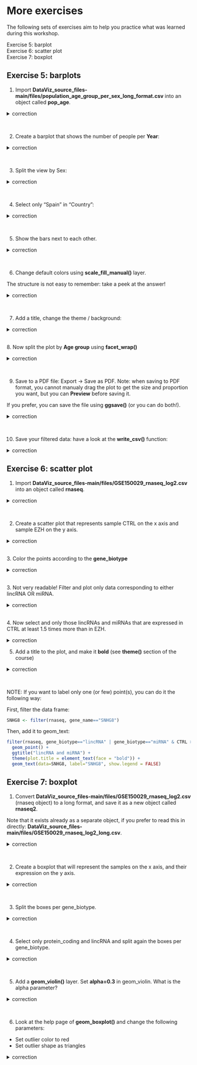 # More exercises

The following sets of exercises aim to help you practice what was learned during this workshop.
<br>

Exercise 5: barplot
<br>
Exercise 6: scatter plot
<br>
Exercise 7: boxplot
<br>

## Exercise 5: barplots

1. Import **DataViz_source_files-main/files/population_age_group_per_sex_long_format.csv** into an object called **pop_age**.

<details>
<summary>
correction
</summary>

```r
pop_age <- read_csv("DataViz_source_files-main/files/population_age_group_per_sex_long_format.csv")
```

</details>

<br>

2. Create a barplot that shows the number of people per **Year**:

<details>
<summary>
correction
</summary>

```r
ggplot(data=pop_age, mapping=aes(x=Year, y=Population)) + 
  geom_bar(stat="identity")
```

</details>

<br>

3. Split the view by Sex:


<details>
<summary>
correction
</summary>

```r
ggplot(data=pop_age, mapping=aes(x=Year, y=Population, fill=Sex)) + 
  geom_bar(stat="identity")
```

</details>

<br>

4. Select only "Spain" in "Country":

  
<details>
<summary>
correction
</summary>

```r
ggplot(data=filter(pop_age, Country=="Spain"), mapping=aes(x=Year, y=Population, fill=Sex)) + 
  geom_bar(stat="identity")
```

or:

```r
filter(pop_age, Country=="Spain") %>% ggplot(mapping=aes(x=Year, y=Population, fill=Sex)) + 
  geom_bar(stat="identity")
```

</details>

<br>

5. Show the bars next to each other.

<details>
<summary>
correction
</summary>

```r
ggplot(data=filter(pop_age, Country=="Spain"), mapping=aes(x=Year, y=Population, fill=Sex)) + 
  geom_bar(stat="identity", position="dodge")
```

</details>

<br>


6. Change default colors using **scale_fill_manual()** layer.

The structure is not easy to remember: take a peek at the answer!

  
<details>
<summary>
correction
</summary>

```r
ggplot(data=filter(pop_age, Country=="Spain"), mapping=aes(x=Year, y=Population, fill=Sex)) + 
  geom_bar(stat="identity", position="dodge") + 
  scale_fill_manual(values=c(Female="darkgreen", Male="red"))
```

</details>

<br>

7. Add a title, change the theme / background:

<details>
<summary>
correction
</summary>

```r
ggplot(data=filter(pop_age, Country=="Spain"), mapping=aes(x=Year, y=Population, fill=Sex)) +
  geom_bar(stat="identity", position="dodge") + 
  scale_fill_manual(values=c("darkgreen", "red")) + 
  ggtitle("Spanish population from 1950 to 2021 per sex") + 
  theme_minimal()
```

</details>

<br>
8. Now split the plot by **Age group** using **facet_wrap()**

<details>
<summary>
correction
</summary>

```r
ggplot(data=filter(pop_age, Country=="Spain"), mapping=aes(x=Year, y=Population, fill=Sex)) +
  geom_bar(stat="identity", position="dodge") + 
  scale_fill_manual(values=c("darkgreen", "red")) + 
  ggtitle("Spanish population from 1950 to 2021 per sex") + 
  theme_minimal() +
  facet_wrap(~Age_group)
```

</details>
<br>

9. Save to a PDF file: Export -> Save as PDF. Note: when saving to PDF format, you cannot manualy drag the plot to get the size and proportion you want, but you can **Preview** before saving it.

If you prefer, you can save the file using **ggsave()** (or you can do both!).

<details>
<summary>
correction
</summary>

```r
# first, save to an object
plot_age <- ggplot(data=filter(pop_age, Country=="Spain"), mapping=aes(x=Year, y=Population, fill=Sex)) +
  geom_bar(stat="identity", position="dodge") + 
  scale_fill_manual(values=c("darkgreen", "red")) + 
  ggtitle("Spanish population from 1950 to 2021 per sex") + 
  theme_minimal() +
  facet_wrap(~Age_group)

# save file
ggsave(filename="population_age_sex.pdf", plot=plot_age, device = "pdf", units = "in", width = 10, height = 8)
```

</details>

<br>

10. Save your filtered data: have a look at the **write_csv()** function:

<details>
<summary>
correction
</summary>

```r
# first, save to an object
mysubset <- filter(pop_age, Country=="Spain")
write_csv(mysubset, "subset_spain.csv")
```

</details>

## Exercise 6: scatter plot

1. Import **DataViz_source_files-main/files/GSE150029_rnaseq_log2.csv** into an object called **rnaseq**.

<details>
<summary>
correction
</summary>

```r
rnaseq <- read_csv("DataViz_source_files-main/files/GSE150029_rnaseq_log2.csv")
```

</details>
<br>

2. Create a scatter plot that represents sample CTRL on the x axis and sample EZH on the y axis.

<details>
<summary>
correction
</summary>

```r
ggplot(data=rnaseq, mapping=aes(x=CTRL, y=EZH)) +
  geom_point()
```

</details>

<br>
3. Color the points according to the **gene_biotype**

<details>
<summary>
correction
</summary>

```r
ggplot(data=rnaseq, mapping=aes(x=CTRL, y=EZH, color=gene_biotype)) +
  geom_point()
```

</details>

<br>
3. Not very readable! Filter and plot only data corresponding to either lincRNA OR miRNA.

<details>
<summary>
correction
</summary>

```r
ggplot(data=filter(rnaseq, gene_biotype=="lincRNA" | gene_biotype=="miRNA"), mapping=aes(x=CTRL, y=EZH, color=gene_biotype)) +
  geom_point()

# using the pipe:
filter(rnaseq, gene_biotype=="lincRNA" | gene_biotype=="miRNA") %>% ggplot(mapping=aes(x=CTRL, y=EZH, color=gene_biotype)) +
  geom_point()
```

</details>

<br>
4. Now select and only those lincRNAs and miRNAs that are expressed in CTRL at least 1.5 times more than in EZH.

<details>
<summary>
correction
</summary>

```r
filter(rnaseq, gene_biotype=="lincRNA" | gene_biotype=="miRNA" & CTRL > 1.5*EZH) %>% ggplot(mapping=aes(x=CTRL, y=EZH, color=gene_biotype)) +
  geom_point()
```

</details>

5. Add a title to the plot, and make it **bold** (see **theme()** section of the course)

<details>
<summary>
correction
</summary>

```r
filter(rnaseq, gene_biotype=="lincRNA" | gene_biotype=="miRNA" & CTRL > 1.5*EZH) %>% ggplot(mapping=aes(x=CTRL, y=EZH, color=gene_biotype)) +
  geom_point() +
  ggtitle("lincRNA and miRNA") +
  theme(plot.title = element_text(face = "bold"))
```

</details>
<br>

NOTE: If you want to label only one (or few) point(s), you can do it the following way:

First, filter the data frame:
```r
SNHG8 <- filter(rnaseq, gene_name=="SNHG8")
```

Then, add it to geom_text:

```r
filter(rnaseq, gene_biotype=="lincRNA" | gene_biotype=="miRNA" & CTRL > 1.5*EZH) %>% ggplot(mapping=aes(x=CTRL, y=EZH, color=gene_biotype)) +
  geom_point() +
  ggtitle("lincRNA and miRNA") +
  theme(plot.title = element_text(face = "bold")) +
  geom_text(data=SNHG8, label="SNHG8", show.legend = FALSE)
```



## Exercise 7: boxplot

1. Convert **DataViz_source_files-main/files/GSE150029_rnaseq_log2.csv** (rnaseq object) to a long format, and save it as a new object called **rnaseq2**.

Note that it exists already as a separate object, if you prefer to read this in directly: **DataViz_source_files-main/files/GSE150029_rnaseq_log2_long.csv**.

<details>
<summary>
correction
</summary>

```r
rnaseq2 <- rnaseq %>% pivot_longer(cols=c(CTRL, EZH), names_to = "sample", values_to = "log2_counts")
```

</details>

<br>

2. Create a boxplot that will represent the samples on the x axis, and their expression on the y axis.

<details>
<summary>
correction
</summary>

```r
ggplot(data=rnaseq2, mapping=aes(x=sample, y=log2_counts)) + 
  geom_boxplot()
```

</details>

<br>

3. Split the boxes per gene_biotype.

<details>
<summary>
correction
</summary>

```r
ggplot(data=rnaseq2, mapping=aes(x=sample, y=log2_counts, fill=gene_biotype)) + 
  geom_boxplot()
```

</details>
<br>

4. Select only protein_coding and lincRNA and split again the boxes per gene_biotype.

<details>
<summary>
correction
</summary>

```r
filter(rnaseq2, gene_biotype=="protein_coding" | gene_biotype=="lincRNA") %>% ggplot(mapping=aes(x=sample, y=log2_counts, fill=gene_biotype)) + 
  geom_boxplot()
```

</details>

<br>

5. Add a **geom_violin()** layer. Set **alpha=0.3** in geom_violin. What is the alpha parameter?

<details>
<summary>
correction
</summary>

```r
filter(rnaseq2, gene_biotype=="protein_coding" | gene_biotype=="lincRNA") %>% ggplot(mapping=aes(x=sample, y=log2_counts, fill=gene_biotype)) + 
  geom_boxplot() +
  geom_violin(alpha=0.3)

# if boxplot and violin plots are misaligned, you can play with the position parameter in geom_violin, such as:
# geom_violin(position=position_dodge(0.7))
```

</details>

<br>

6. Look at the help page of **geom_boxplot()** and change the following parameters:

* Set outlier color to red
* Set outlier shape as triangles

<details>
<summary>
correction
</summary>

```r
filter(rnaseq2, gene_biotype=="protein_coding" | gene_biotype=="lincRNA") %>% ggplot(mapping=aes(x=sample, y=log2_counts, fill=gene_biotype)) + 
  geom_boxplot(outlier.colour = "red", outlier.shape = "triangle")
```

</details>

